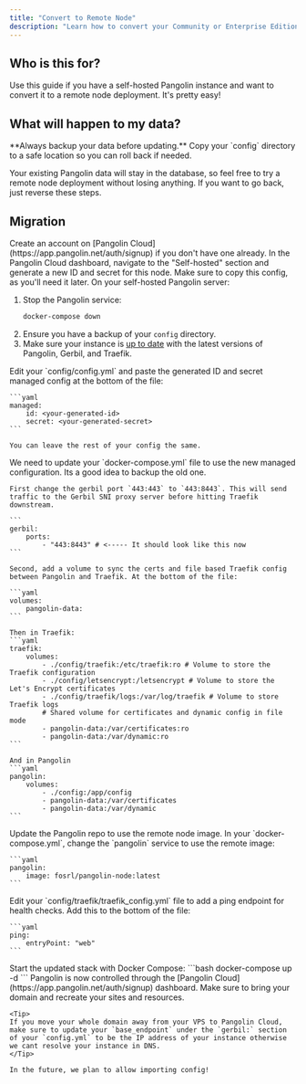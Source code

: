 ```yaml
---
title: "Convert to Remote Node"
description: "Learn how to convert your Community or Enterprise Edition Pangolin instance to a remote node"
---
```


## Who is this for? 

Use this guide if you have a self-hosted Pangolin instance and want to convert it to a remote node deployment. It's pretty easy!

## What will happen to my data? 

<Warning>
**Always backup your data before updating.** Copy your `config` directory to a safe location so you can roll back if needed.
</Warning>

Your existing Pangolin data will stay in the database, so feel free to try a remote node deployment without losing anything. If you want to go back, just reverse these steps.

## Migration

<Steps>
<Step title="Sign up">
    Create an account on [Pangolin Cloud](https://app.pangolin.net/auth/signup) if you don't have one already.
</Step>

<Step title="Generate credentials">
    In the Pangolin Cloud dashboard, navigate to the "Self-hosted" section and generate a new ID and secret for this node. Make sure to copy this config, as you'll need it later.
</Step>

<Step title="Prepare your instance">
  On your self-hosted Pangolin server:
  
  1. Stop the Pangolin service:
     ```bash
     docker-compose down
     ```
  2. Ensure you have a backup of your `config` directory.
  3. Make sure your instance is [up to date](/self-host/how-to-update) with the latest versions of Pangolin, Gerbil, and Traefik.
</Step>


<Step title="Paste in the credentials">
    Edit your `config/config.yml` and paste the generated ID and secret managed config at the bottom of the file:
    
    ```yaml
    managed:
        id: <your-generated-id>
        secret: <your-generated-secret>
    ```

    You can leave the rest of your config the same.
</Step>


<Step title="Update your docker-compose">
    We need to update your `docker-compose.yml` file to use the new managed configuration. Its a good idea to backup the old one.

    First change the gerbil port `443:443` to `443:8443`. This will send traffic to the Gerbil SNI proxy server before hitting Traefik downstream.

    ```
    gerbil:
        ports:
            - "443:8443" # <----- It should look like this now
    ```

    Second, add a volume to sync the certs and file based Traefik config between Pangolin and Traefik. At the bottom of the file:

    ```yaml
    volumes:
        pangolin-data:
    ```

    Then in Traefik:
    ```yaml
    traefik:
        volumes:
            - ./config/traefik:/etc/traefik:ro # Volume to store the Traefik configuration
            - ./config/letsencrypt:/letsencrypt # Volume to store the Let's Encrypt certificates
            - ./config/traefik/logs:/var/log/traefik # Volume to store Traefik logs
            # Shared volume for certificates and dynamic config in file mode
            - pangolin-data:/var/certificates:ro
            - pangolin-data:/var/dynamic:ro
    ```

    And in Pangolin
    ```yaml
    pangolin:
        volumes:
            - ./config:/app/config
            - pangolin-data:/var/certificates
            - pangolin-data:/var/dynamic
    ```
</Step>

<Step title="Change the repo and tag">
    Update the Pangolin repo to use the remote node image. In your `docker-compose.yml`, change the `pangolin` service to use the remote image:

    ```yaml
    pangolin:
        image: fosrl/pangolin-node:latest
    ```
</Step>

<Step title="Add ping to Traefik">
    Edit your `config/traefik/traefik_config.yml` file to add a ping endpoint for health checks. Add this to the bottom of the file:

    ```yaml
    ping:
        entryPoint: "web"
    ```
</Step>

<Step title="Bring up the stack">
    Start the updated stack with Docker Compose:
    ```bash
    docker-compose up -d
    ```
</Step>

<Step title="Configure your account">
    Pangolin is now controlled through the [Pangolin Cloud](https://app.pangolin.net/auth/signup) dashboard. Make sure to bring your domain and recreate your sites and resources.

    <Tip>
    If you move your whole domain away from your VPS to Pangolin Cloud, make sure to update your `base_endpoint` under the `gerbil:` section of your `config.yml` to be the IP address of your instance otherwise we cant resolve your instance in DNS.
    </Tip>

    In the future, we plan to allow importing config!
</Step>

</Steps>
